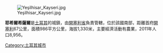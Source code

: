 [[File:Yeşilhisar_Kayseri.jpg|thumb]]

'''耶希爾希薩爾'''是[[土耳其|土耳其]]的城鎮，由[[開塞利省|開塞利省]]負責管轄，位於該國南部，距離首府[[開塞利|開塞利]]67公里，面積986平方公里，海拔1,330米，主要經濟活動有農業，2011年人口8,956。

{{coord|38|21|0|N|35|5|12|E|source:trwiki_region:TR_type:city|display=title}}

{{Turkey-geo-stub}}
[[Category:土耳其城市|Category:土耳其城市]]